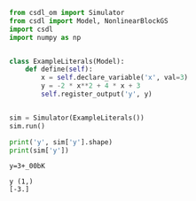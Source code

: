 ```py
from csdl_om import Simulator
from csdl import Model, NonlinearBlockGS
import csdl
import numpy as np


class ExampleLiterals(Model):
    def define(self):
        x = self.declare_variable('x', val=3)
        y = -2 * x**2 + 4 * x + 3
        self.register_output('y', y)


sim = Simulator(ExampleLiterals())
sim.run()

print('y', sim['y'].shape)
print(sim['y'])
```


```_00bK=_00bG+_00bI
y=3+_00bK

y (1,)
[-3.]
```
